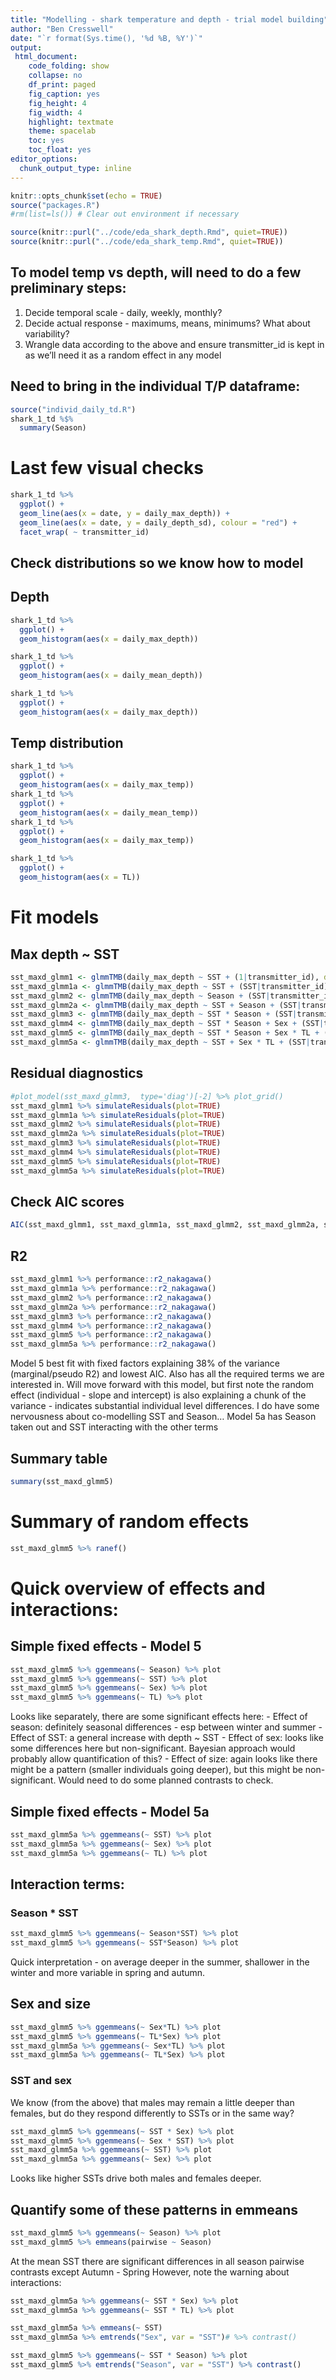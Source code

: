 ```yaml
---
title: "Modelling - shark temperature and depth - trial model building"
author: "Ben Cresswell"
date: "`r format(Sys.time(), '%d %B, %Y')`"
output: 
 html_document:
    code_folding: show
    collapse: no
    df_print: paged
    fig_caption: yes
    fig_height: 4
    fig_width: 4
    highlight: textmate
    theme: spacelab
    toc: yes
    toc_float: yes
editor_options: 
  chunk_output_type: inline
---
```



```r
knitr::opts_chunk$set(echo = TRUE)
source("packages.R")
#rm(list=ls()) # Clear out environment if necessary
```



```r
source(knitr::purl("../code/eda_shark_depth.Rmd", quiet=TRUE))
source(knitr::purl("../code/eda_shark_temp.Rmd", quiet=TRUE))
```


## To model temp vs depth, will need to do a few preliminary steps:

1. Decide temporal scale - daily, weekly, monthly?
2. Decide actual response - maximums, means, minimums? What about variability?
3. Wrangle data according to the above and ensure transmitter_id is kept in as we'll need it as a random effect in any model

## Need to bring in the individual T/P dataframe:
```r
source("individ_daily_td.R")
shark_1_td %$%
  summary(Season)
```


# Last few visual checks
```r
shark_1_td %>% 
  ggplot() +
  geom_line(aes(x = date, y = daily_max_depth)) +
  geom_line(aes(x = date, y = daily_depth_sd), colour = "red") +
  facet_wrap( ~ transmitter_id)
```

## Check distributions so we know how to model
## Depth
```r
shark_1_td %>% 
  ggplot() +
  geom_histogram(aes(x = daily_max_depth))

shark_1_td %>% 
  ggplot() +
  geom_histogram(aes(x = daily_mean_depth))

shark_1_td %>% 
  ggplot() +
  geom_histogram(aes(x = daily_max_depth))

```

## Temp distribution
```r
shark_1_td %>% 
  ggplot() +
  geom_histogram(aes(x = daily_max_temp))
shark_1_td %>% 
  ggplot() +
  geom_histogram(aes(x = daily_mean_temp))
shark_1_td %>% 
  ggplot() +
  geom_histogram(aes(x = daily_max_temp))
```

```r
shark_1_td %>% 
  ggplot() +
  geom_histogram(aes(x = TL))
```


# Fit models

## Max depth ~ SST
```r
sst_maxd_glmm1 <- glmmTMB(daily_max_depth ~ SST + (1|transmitter_id), data = shark_1_td, family = gaussian(), REML = TRUE)
sst_maxd_glmm1a <- glmmTMB(daily_max_depth ~ SST + (SST|transmitter_id), data = shark_1_td, family = gaussian(), REML = TRUE)
sst_maxd_glmm2 <- glmmTMB(daily_max_depth ~ Season + (SST|transmitter_id), data = shark_1_td, family = gaussian(), REML = TRUE)
sst_maxd_glmm2a <- glmmTMB(daily_max_depth ~ SST + Season + (SST|transmitter_id), data = shark_1_td, family = gaussian(), REML = TRUE)
sst_maxd_glmm3 <- glmmTMB(daily_max_depth ~ SST * Season + (SST|transmitter_id), data = shark_1_td, family = gaussian(), REML = TRUE)
sst_maxd_glmm4 <- glmmTMB(daily_max_depth ~ SST * Season + Sex + (SST|transmitter_id), data = shark_1_td, family = gaussian(), REML = TRUE)
sst_maxd_glmm5 <- glmmTMB(daily_max_depth ~ SST * Season + Sex * TL + (SST|transmitter_id), data = shark_1_td, family = gaussian(), REML = TRUE)
sst_maxd_glmm5a <- glmmTMB(daily_max_depth ~ SST + Sex * TL + (SST|transmitter_id), data = shark_1_td, family = gaussian(), REML = TRUE)
```

## Residual diagnostics
```r
#plot_model(sst_maxd_glmm3,  type='diag')[-2] %>% plot_grid()
sst_maxd_glmm1 %>% simulateResiduals(plot=TRUE)
sst_maxd_glmm1a %>% simulateResiduals(plot=TRUE)
sst_maxd_glmm2 %>% simulateResiduals(plot=TRUE)
sst_maxd_glmm2a %>% simulateResiduals(plot=TRUE)
sst_maxd_glmm3 %>% simulateResiduals(plot=TRUE)
sst_maxd_glmm4 %>% simulateResiduals(plot=TRUE)
sst_maxd_glmm5 %>% simulateResiduals(plot=TRUE)
sst_maxd_glmm5a %>% simulateResiduals(plot=TRUE)
```
## Check AIC scores
```r
AIC(sst_maxd_glmm1, sst_maxd_glmm1a, sst_maxd_glmm2, sst_maxd_glmm2a, sst_maxd_glmm3, sst_maxd_glmm4, sst_maxd_glmm5, sst_maxd_glmm5a)
```
## R2
```r
sst_maxd_glmm1 %>% performance::r2_nakagawa()
sst_maxd_glmm1a %>% performance::r2_nakagawa()
sst_maxd_glmm2 %>% performance::r2_nakagawa()
sst_maxd_glmm2a %>% performance::r2_nakagawa()
sst_maxd_glmm3 %>% performance::r2_nakagawa()
sst_maxd_glmm4 %>% performance::r2_nakagawa()
sst_maxd_glmm5 %>% performance::r2_nakagawa()
sst_maxd_glmm5a %>% performance::r2_nakagawa()
```
Model 5 best fit with fixed factors explaining 38% of the variance (marginal/pseudo R2) and lowest AIC. Also has all the required terms we are interested in. Will move forward with this model, but first note the random effect (individual - slope and intercept) is also explaining a chunk of the variance - indicates substantial individual level differences. I do have some nervousness about co-modelling SST and Season... Model 5a has Season taken out and SST interacting with the other terms

## Summary table
```r
summary(sst_maxd_glmm5)
```

# Summary of random effects
```r
sst_maxd_glmm5 %>% ranef()
```

# Quick overview of effects and interactions:

## Simple fixed effects - Model 5
```r
sst_maxd_glmm5 %>% ggemmeans(~ Season) %>% plot
sst_maxd_glmm5 %>% ggemmeans(~ SST) %>% plot
sst_maxd_glmm5 %>% ggemmeans(~ Sex) %>% plot
sst_maxd_glmm5 %>% ggemmeans(~ TL) %>% plot
```
Looks like separately, there are some significant effects here:
- Effect of season: definitely seasonal differences - esp between winter and summer
- Effect of SST: a general increase with depth ~ SST
- Effect of sex: looks like some differences here but non-significant. Bayesian approach would probably allow quantification of this?
- Effect of size: again looks like there might be a pattern (smaller individuals going deeper), but this might be non-significant. Would need to do some planned contrasts to check.

## Simple fixed effects - Model 5a
```r
sst_maxd_glmm5a %>% ggemmeans(~ SST) %>% plot
sst_maxd_glmm5a %>% ggemmeans(~ Sex) %>% plot
sst_maxd_glmm5a %>% ggemmeans(~ TL) %>% plot
```


## Interaction terms:

### Season * SST
```r
sst_maxd_glmm5 %>% ggemmeans(~ Season*SST) %>% plot
sst_maxd_glmm5 %>% ggemmeans(~ SST*Season) %>% plot
```
Quick interpretation - on average deeper in the summer, shallower in the winter and more variable in spring and autumn.

## Sex and size
```r
sst_maxd_glmm5 %>% ggemmeans(~ Sex*TL) %>% plot
sst_maxd_glmm5 %>% ggemmeans(~ TL*Sex) %>% plot
sst_maxd_glmm5a %>% ggemmeans(~ Sex*TL) %>% plot
sst_maxd_glmm5a %>% ggemmeans(~ TL*Sex) %>% plot
```


### SST and sex 
We know (from the above) that males may remain a little deeper than females, but do they respond differently to SSTs or in the same way?
```r
sst_maxd_glmm5 %>% ggemmeans(~ SST * Sex) %>% plot
sst_maxd_glmm5 %>% ggemmeans(~ Sex * SST) %>% plot
sst_maxd_glmm5a %>% ggemmeans(~ SST) %>% plot
sst_maxd_glmm5a %>% ggemmeans(~ Sex) %>% plot
```

Looks like higher SSTs drive both males and females deeper.

## Quantify some of these patterns in emmeans

```r
sst_maxd_glmm5 %>% ggemmeans(~ Season) %>% plot
sst_maxd_glmm5 %>% emmeans(pairwise ~ Season)
```
At the mean SST there are significant differences in all season pairwise contrasts except Autumn - Spring
However, note the warning about interactions:


```r
sst_maxd_glmm5a %>% ggemmeans(~ SST * Sex) %>% plot
sst_maxd_glmm5a %>% ggemmeans(~ SST * TL) %>% plot

sst_maxd_glmm5a %>% emmeans(~ SST)
sst_maxd_glmm5a %>% emtrends("Sex", var = "SST")# %>% contrast()
```

```r
sst_maxd_glmm5 %>% ggemmeans(~ SST * Season) %>% plot
sst_maxd_glmm5 %>% emtrends("Season", var = "SST") %>% contrast()
```













